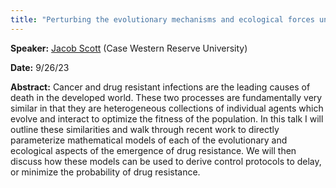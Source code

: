 ```yaml
---
title: "Perturbing the evolutionary mechanisms and ecological forces underlying drug resistance in cancer and pathogens: evolutionary therapy and formal control"
---
```

**Speaker:** [Jacob Scott](https://case.edu/cancer/members/member-directory/jacob-scott) (Case Western Reserve University)

**Date:** 9/26/23

**Abstract:** Cancer and drug resistant infections are the leading causes of death in the developed world. These two processes are fundamentally very similar in that they are heterogeneous collections of individual agents which evolve and interact to optimize the fitness of the population. In this talk I will outline these similarities and walk through recent work to directly parameterize mathematical models of each of the evolutionary and ecological aspects of the emergence of drug resistance. We will then discuss how these models can be used to derive control protocols to delay, or minimize the probability of drug resistance.